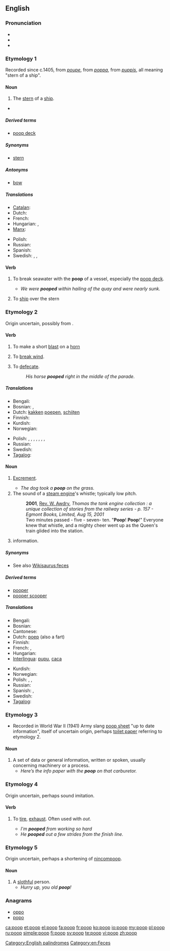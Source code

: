 ==English==

===Pronunciation===
* {{IPA|/puːp/}}
* {{audio|En-ca-poop.ogg|Audio (CA)}}
* {{rhymes|uːp}}

===Etymology 1===
Recorded since c.1405, from {{etyl|frm}} ''[[poupe]]'', from {{etyl|it}} ''[[poppa]]'', from {{etyl|la}} ''[[puppis]]'', all meaning "stern of a ship".

====Noun====
{{en-noun|s|-}}

# The [[stern]] of a [[ship]].

* {{seeCites}}

=====Derived terms=====
* [[poop deck]]

=====Synonyms=====
* [[stern]]

=====Antonyms=====
* [[bow]]

=====Translations=====
{{trans-top|stern of a ship}}
* [[Catalan]]: {{t+|ca|popa|f}}
* Dutch: {{t+|nl|achtersteven}}
* French: {{t+|fr|poupe}}
* Hungarian: {{t+|hu|tat}},  {{t|hu|hajótat}}
* [[Manx]]: {{t|gv|cashtal jerree|m}}
{{trans-mid}}
* Polish: {{t+|pl|rufa|f}}
* Russian: {{t+|ru|корма|f|tr=kormá}}
* Spanish: {{t+|es|popa|f}}
* Swedish: {{t|sv|akterdäck|n}}, {{t|sv|akterkastell|n}}, {{t|sv|bakstam|c}}
{{trans-bottom}}

====Verb====
{{en-verb}}

# {{transitive}} To break seawater with the '''poop''' of a vessel, especially the [[poop deck]].
#* ''We were '''pooped''' within hailing of the quay and were nearly sunk.''
# {{transitive}} To [[ship#Verb|ship]] over the stern

===Etymology 2===
Origin uncertain, possibly from {{etyl|enm}} {{term|poupen|lang=enm}}.

====Verb====
{{en-verb}}

# {{obsolete|intransitive}} To make a short [[blast]] on a [[horn]] {{defdate|from late 14th c.}}
# {{obsolete|intransitive}} To [[break wind]]. {{defdate|from 18th c.}}
# {{intransitive}} To [[defecate]].
#: ''His horse '''pooped''' right in the middle of the parade.''

=====Translations=====
{{trans-top|to defecate}}
* Bengali: {{t|bn|হাগা|tr=haga|sc=Beng}}
* Bosnian: {{t|bs|kakiti}}, {{t|bs|kakati}}
* Dutch: [[kakken]] [[poepen]], [[schijten]]
* Finnish: {{t+|fi|kakata}}
* Kurdish: {{ku-Arab|[[گوو کردن]]}}
* Norwegian: {{t|no|bæsje}}
{{trans-mid}}
* Polish: {{t+|pl|srać}},  {{t|pl|załatwiać się}},  {{t|pl|defekować}},  {{t|pl|oddawać kał}},  {{t|pl|oddawać stolec}},  {{t|pl|robić kupę}},  {{t|pl|wydalać kał}},  {{t|pl|wypróżniać się}}
* Russian: {{t+|ru|какать|tr=kákat'}}
* Swedish: {{t+|sv|bajsa}}
* [[Tagalog]]: {{t|tl|pagjebs}}
{{trans-bottom}}

====Noun====
{{en-noun|s|-}}

# {{often|childish}} [[excrement|Excrement]]. {{defdate|from the 18th c.}}
#* ''The dog took a '''poop''' on the grass.''
# The sound of a [[steam engine]]'s whistle; typically low pitch.
#: '''2001''', [[w:Rev. W. Awdry|Rev. W. Awdry]], ''Thomas the tank engine collection : a unique collection of stories from the railway series - p. 157 - Egmont Books, Limited, Aug 15, 2001''
#: Two minutes passed - five - seven- ten. "'''Poop'''! '''Poop'''!" Everyone knew that whistle, and a mighty cheer went up as the Queen's train glided into the station.
# {{US|dated}} information.

=====Synonyms=====
* See also [[Wikisaurus:feces]]

=====Derived terms=====
* [[pooper]]
* [[pooper scooper]]

=====Translations=====
{{trans-top|excrement}}
* Bengali: {{t|bn|হাগু|tr=hagu|sc=Beng}}
* Bosnian: {{t|bs|kaka|f}}
* Cantonese: {{tø|zh-yue|便便|sc=Hani}}
* Dutch: [[poep]] {{m}} (also a fart)
* Finnish: {{t+|fi|kakka}}
* French: {{t+|fr|caca|m}}, {{t+|fr|popo|m}}
* Hungarian: {{t+|hu|kaki}}
* [[Interlingua]]: [[pupu]], [[caca]]
{{trans-mid}}
* Kurdish: {{ku-Arab|[[گوو]]}}
* Norwegian: {{t+|no|bæsj|m}}
* Polish: {{t+|pl|gówno|n}},  {{t+|pl|kupa|f}},  {{t|pl|kał|m}}
* Russian: {{t+|ru|кака|f|tr=káka}}
* Spanish: {{t+|es|popo}}, {{t+|es|caca}}
* Swedish: {{t+|sv|bajs|n}}
* [[Tagalog]]: {{t|tl|jebs}}
{{trans-bottom}}

===Etymology 3===
* Recorded in World War II (1941) Army slang [[poop sheet]] "up to date information", itself of  uncertain origin, perhaps [[toilet paper]] referring to etymology 2.

====Noun====
{{en-noun|pl=poop}}

# A set of data or general information, written or spoken, usually concerning machinery or a process.
#* ''Here’s the info paper with the '''poop''' on that carburetor.''

===Etymology 4===
Origin uncertain, perhaps sound imitation.

====Verb====
{{en-verb}}

# {{transitive}} To [[tire]], [[exhaust]]. Often used with ''out''. {{defdate|from early 20th c.}}
#* ''I'm '''pooped''' from working so hard''
#* ''He '''pooped''' out a few strides from the finish line.''

===Etymology 5===
Origin uncertain, perhaps a shortening of [[nincompoop]].

====Noun====
{{en-noun}}

# A [[slothful]] person.
#* ''Hurry up, you old '''poop'''!''

===Anagrams===
* [[oppo#English|oppo]]
* [[popo#English|popo]]

[[Category:English palindromes]]
[[Category:en:Feces]]

[[ca:poop]]
[[et:poop]]
[[el:poop]]
[[fa:poop]]
[[fr:poop]]
[[ko:poop]]
[[io:poop]]
[[my:poop]]
[[pl:poop]]
[[ru:poop]]
[[simple:poop]]
[[fi:poop]]
[[sv:poop]]
[[te:poop]]
[[vi:poop]]
[[zh:poop]]